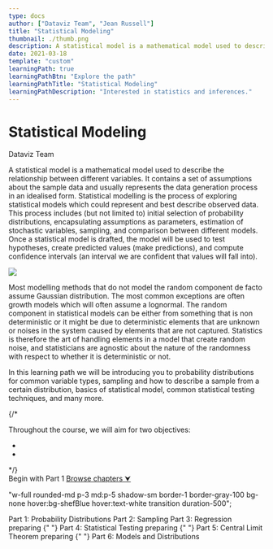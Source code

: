 ```yaml
---
type: docs
author: ["Dataviz Team", "Jean Russell"]
title: "Statistical Modeling"
thumbnail: ./thumb.png
description: A statistical model is a mathematical model used to describe the relationship between different variables. It contains a set of assumptions about the sample data and usually represent the data generation process in a idealised form.
date: 2021-03-18
template: "custom"
learningPath: true
learningPathBtn: "Explore the path"
learningPathTitle: "Statistical Modeling"
learningPathDescription: "Interested in statistics and inferences."
---
```


<div
  className="py-24 flex justify-center items-center text-center w-full"
  style={{ minHeight: "450px" }}
>
  <div className="max-w-6xl mx-auto">
    <h1 className="font-extrabold text-5xl lg:text-6xl">
      Statistical Modeling
    </h1>
    <p className="text-lg text-gray-700 mt-5">Dataviz Team</p>
  </div>
</div>

<div className="mx-auto max-w-3xl px-3 md:px-0">
  <p>
    <span className="text-5xl">A</span> statistical model is a mathematical
    model used to describe the relationship between different variables. It
    contains a set of assumptions about the sample data and usually represents
    the data generation process in an idealised form. Statistical modelling is
    the process of exploring statistical models which could represent and best
    describe observed data. This process includes (but not limited to) initial
    selection of probability distributions, encapsulating assumptions as
    parameters, estimation of stochastic variables, sampling, and comparison
    between different models. Once a statistical model is drafted, the model
    will be used to test hypotheses, create predicted values (make predictions),
    and compute confidence intervals (an interval we are confident that values
    will fall into).
  </p>
  <img
    src="./distribution.png"
    style={{ maxWidth: "350px", margin: "3rem auto" }}
  />
  <p>
    Most modelling methods that do not model the random component de facto
    assume Gaussian distribution. The most common exceptions are often growth
    models which will often assume a lognormal. The random component in
    statistical models can be either from something that is non deterministic or
    it might be due to deterministic elements that are unknown or noises in the
    system caused by elements that are not captured. Statistics is therefore the
    art of handling elements in a model that create random noise, and
    statisticians are agnostic about the nature of the randomness with respect
    to whether it is deterministic or not.
  </p>
</div>

<div className="my-16">
  <div className="max-w-3xl mx-auto bg-shefPurple p-5 md:p-8 rounded-md">
    <p className="mt-0 mb-10 text-white">
      In this learning path we will be introducing you to probability
      distributions for common variable types, sampling and how to describe a
      sample from a certain distribution, basics of statistical model, common
      statistical testing techniques, and many more.
    </p>
    {/* <p>
      Throughout the course, we will aim for two objectives:
      <ul>
        <li></li>
        <li></li>
      </ul>
    </p> */}
    <div className="flex flex-wrap w-full space-x-3">
      <Link
        to="/docs/18/03/2021/LearningPath-Statistical-Modeling-1"
        style={{ background: "rgb(0, 102, 179)" }}
        className="inline-block py-2 px-3 hover:bg-blue-900 text-white cursor-pointer rounded-sm font-semibold transition duration-300"
      >
        Begin with Part 1
      </Link>
      <a
        noEffect
        anchor
        href="#chapter"
        className="inline-block py-2 px-3 bg-shefYellow hover:bg-yellow-400 text-black cursor-pointer rounded-sm font-semibold transition duration-300"
      >
        Browse chapters &#11167;
      </a>
    </div>
  </div>
</div>

  "w-full rounded-md p-3 md:p-5 shadow-sm border-1 border-gray-100 bg-none hover:bg-shefBlue hover:text-white transition duration-500";

<div
  id="chapter"
  className="mx-auto max-w-3xl px-3 md:px-0 flex flex-wrap text-base my-16 space-y-3"
>
  <Link
    className={`${classStyle}`}
    to="/docs/18/03/2021/LearningPath-Statistical-Modeling-1"
  >
    Part 1: Probability Distributions
  </Link>
  <Link
    className={`${classStyle}`}
    to="/docs/18/03/2021/LearningPath-Statistical-Modeling-2"
  >
    Part 2: Sampling
  </Link>
  <Link
    className={`${classStyle}`}
    to="/docs/03/09/2021/LearningPath-Statistical-Modelling-3"
  >
    Part 3: Regression
  </Link>
  <Link
    className={`pointer-events-none bg-gray-200 ${classStyle}`}
    to="/docs/07/04/2021/LearningPath-Statistical-Modeling-4"
  >
    <span className="bg-shefPurple text-white px-2 py-1 text-sm rounded-md mr-2">
      preparing
    </span>{" "}
    Part 4: Statistical Testing
  </Link>
  <Link
    className={`pointer-events-none bg-gray-200 ${classStyle}`}
    to="/docs/12/04/2021/LearningPath-Statistical-Modeling-5"
  >
    <span className="bg-shefPurple text-white px-2 py-1 text-sm rounded-md mr-2">
      preparing
    </span>{" "}
    Part 5: Central Limit Theorem
  </Link>
  <Link
    className={`pointer-events-none bg-gray-200 ${classStyle}`}
    to="/docs/14/04/2021/LearningPath-Statistical-Modeling-6"
  >
    <span className="bg-shefPurple text-white px-2 py-1 text-sm rounded-md mr-2">
      preparing
    </span>{" "}
    Part 6: Models and Distributions
  </Link>
</div>

